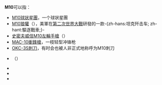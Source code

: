 {{DisambigNav|M|10}}
'''M10'''可以指：

* [[M10_(球狀星團)|M10球狀星團]]，一个球狀星團
* [[M10狼獾|M10狼獾]]（{{lang|en|M10 Wolverine}}），美軍在[[第二次世界大戰|第二次世界大戰]]研發的一款-{zh-hans:坦克歼击车; zh-hant:驅逐戰車;}-
* [[史密夫威信軍警型|史密夫威信M10左輪手槍]]（{{lang|en|Smith & Wesson M10}}）
* [[MAC-10衝鋒槍|MAC-10衝鋒槍]]，一枝轻型冲锋枪
* [[OKC-3S刺刀|OKC-3S刺刀]]，有时会也被人非正式地称呼为M10刺刀
* {{link-hy|M10公路 (亚美尼亚)|Մ 10 ճանապարհ (Հայաստան)}}（{{lang-hy|Մ10}}）
* {{link-be|M10公路 (白俄罗斯)|Магістраль М10}}
* {{link-en|M-10公路 (黑山)|M-10 highway (Montenegro)}}
* {{link-ur|M10高速公路 (巴基斯坦)|کراچی ناردرن بائی پاس (ایم 10 موٹروے)}}

{{disambig}}